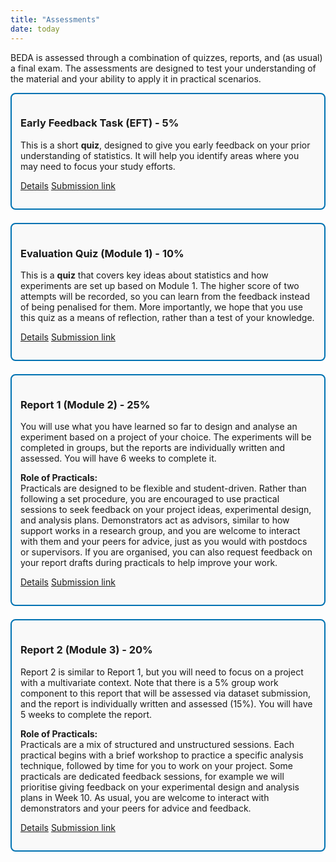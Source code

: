 ```yaml
---
title: "Assessments"
date: today
---
```


<style>
.assessment-section {
  border: 2px solid #0072B2;
  border-radius: 8px;
  padding: 1em;
  margin-bottom: 1.5em;
  background: #f9f9f9;
}
</style>


BEDA is assessed through a combination of quizzes, reports, and (as usual) a final exam. The assessments are designed to test your understanding of the material and your ability to apply it in practical scenarios. 

::: {.assessment-section}
### <i class="bi bi-lightbulb"></i> Early Feedback Task (EFT) - 5%

This is a short **quiz**, designed to give you early feedback on your prior understanding of statistics. 
It will help you identify areas where you may need to focus your study efforts. 

[Details](#){.btn .btn-primary} [Submission link](#){.btn .btn-success}
:::

::: {.assessment-section}
### <i class="bi bi-question-circle"></i> Evaluation Quiz (Module 1) - 10%

This is a **quiz** that covers key ideas about statistics and how experiments are set up based on Module 1. The higher score of two attempts will be recorded, so you can learn from the feedback instead of being penalised for them. More importantly, we hope that you use this quiz as a means of reflection, rather than a test of your knowledge.

[Details](#){.btn .btn-primary} [Submission link](#){.btn .btn-success}
:::

::: {.assessment-section}
### <i class="bi bi-file-earmark-text"></i> Report 1 (Module 2) - 25%

You will use what you have learned so far to design and analyse an experiment based on a project of your choice. The experiments will be completed in groups, but the reports are individually written and assessed. You will have 6 weeks to complete it.

**Role of Practicals:**  
Practicals are designed to be flexible and student-driven. Rather than following a set procedure, you are encouraged to use practical sessions to seek feedback on your project ideas, experimental design, and analysis plans. Demonstrators act as advisors, similar to how support works in a research group, and you are welcome to interact with them and your peers for advice, just as you would with postdocs or supervisors. If you are organised, you can also request feedback on your report drafts during practicals to help improve your work.

[Details](#){.btn .btn-primary} [Submission link](#){.btn .btn-success}
:::

::: {.assessment-section}
### <i class="bi bi-file-earmark-bar-graph"></i> Report 2 (Module 3) - 20%

Report 2 is similar to Report 1, but you will need to focus on a project with a multivariate context. Note that there is a 5% group work component to this report that will be assessed via dataset submission, and the report is individually written and assessed (15%). You will have 5 weeks to complete the report.

**Role of Practicals:**  
Practicals are a mix of structured and unstructured sessions. Each practical begins with a brief workshop to practice a specific analysis technique, followed by time for you to work on your project. Some practicals are dedicated feedback sessions, for example we will prioritise giving feedback on your experimental design and analysis plans in Week 10. As usual, you are welcome to interact with demonstrators and your peers for advice and feedback.


[Details](#){.btn .btn-primary} [Submission link](#){.btn .btn-success}
:::
